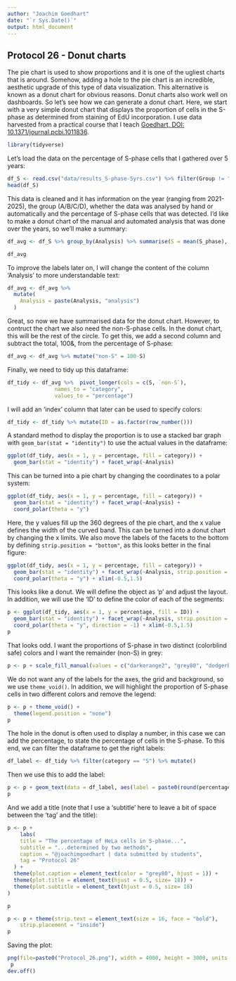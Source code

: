 ```yaml
---
author: "Joachim Goedhart"
date: "`r Sys.Date()`"
output: html_document
---
```


## Protocol 26 - Donut charts {#protocol-26}

The pie chart is used to show proportions and it is one of the ugliest charts that is around. Somehow, adding a hole to the pie chart is an incredible, aesthetic upgrade of this type of data visualization. This alternative is known as a donut chart for obvious reasons. Donut charts also work well on dashboards. So let's see how we can generate a donut chart. Here, we start with a very simple donut chart that displays the proportion of cells in the S-phase as determined from staining of EdU incorporation. I use data harvested from a practical course that I teach [Goedhart, DOI: 10.1371/journal.pcbi.1011836](https://doi.org/10.1371/journal.pcbi.1011836]).


```r
library(tidyverse)
```

Let's load the data on the percentage of S-phase cells that I gathered over 5 years:

```r
df_S <- read.csv("data/results_S-phase-5yrs.csv") %>% filter(Group != "D")
head(df_S)
```

This data is cleaned and it has information on the year (ranging from 2021-2025), the group (A/B/C/D), whether the data was analysed by hand or automatically and the percentage of S-phase cells that was detected. I'd like to make a donut chart of the manual and automated analysis that was done over the years, so we'll make a summary:

```r
df_avg <- df_S %>% group_by(Analysis) %>% summarise(S = mean(S_phase), n=n())

df_avg
```


To improve the labels later on, I will change the content of the column 'Analysis' to more understandable text:

```r
df_avg <- df_avg %>%
  mutate(
    Analysis = paste(Analysis, "analysis")
  )
```


Great, so now we have summarised data for the donut chart. However, to contruct the chart we also need the non-S-phase cells. In the donut chart, this will be the rest of the circle. To get this, we add a second column and subtract the total, 100&, from the percentage of S-phase:

```r
df_avg <- df_avg %>% mutate("non-S" = 100-S)
```

Finally, we need to tidy up this dataframe:

```r
df_tidy <- df_avg %>%  pivot_longer(cols = c(S, `non-S`), 
               names_to = "category", 
               values_to = "percentage")
```

I will add an 'index' column that later can be used to specify colors:

```r
df_tidy <- df_tidy %>% mutate(ID = as.factor(row_number())) 
```

A standard method to display the proportion is to use a stacked bar graph with `geom_bar(stat = "identity")` to use the actual values in the dataframe:

```r
ggplot(df_tidy, aes(x = 1, y = percentage, fill = category)) +
  geom_bar(stat = "identity") + facet_wrap(~Analysis)
```

This can be turned into a pie chart by changing the coordinates to a polar system:

```r
ggplot(df_tidy, aes(x = 1, y = percentage, fill = category)) +
  geom_bar(stat = "identity") + facet_wrap(~Analysis) +
  coord_polar(theta = "y")
```

Here, the y values fill up the 360 degrees of the pie chart, and the x value defines the width of the curved band. This can be turned into a donut chart by changing the x limits. We also move the labels of the facets to the bottom by defining `strip.position = "bottom"`, as this looks better in the final figure:

```r
ggplot(df_tidy, aes(x = 1, y = percentage, fill = category)) +
  geom_bar(stat = "identity") + facet_wrap(~Analysis, strip.position = "bottom") +
  coord_polar(theta = "y") + xlim(-0.5,1.5)
```

This looks like a donut. We will define the object as 'p' and adjust the layout. In addition, we will use the 'ID' to define the color of each of the segments:

```r
p <- ggplot(df_tidy, aes(x = 1, y = percentage, fill = ID)) +
  geom_bar(stat = "identity") + facet_wrap(~Analysis, strip.position = "bottom") +
  coord_polar(theta = "y", direction = -1) + xlim(-0.5,1.5)
p
```
That looks odd. I want the proportions of S-phase in two distinct (colorblind safe) colors and I want the remainder (non-S) in grey:

```r
p <- p + scale_fill_manual(values = c("darkorange2", "grey80", "dodgerblue3", "grey80"))
```

We do not want any of the labels for the axes, the grid and background, so we use `theme_void()`. In addition, we will highlight the proportion of S-phase cells in two different colors and remove the legend:

```r
p <- p + theme_void() +
  theme(legend.position = "none")
p
```

The hole in the donut is often used to display a number, in this case we can add the percentage, to state the percentage of cells in the S-phase.
To this end, we can filter the dataframe to get the right labels:

```r
df_label <- df_tidy %>% filter(category == "S") %>% mutate()
```

Then we use this to add the label:

```r
p <- p + geom_text(data = df_label, aes(label = paste0(round(percentage,0),"%")), x= -.5, y = 0, size=12)
p
```


And we add a title (note that I use a 'subtitle' here to leave a bit of space between the 'tag' and the title):

```r
p <- p +
    labs(
    title = "The percentage of HeLa cells in S-phase...",
    subtitle = "...determined by two methods",
    caption = "@joachimgoedhart | data submitted by students",
    tag = "Protocol 26"
  ) +
  theme(plot.caption = element_text(color = "grey80", hjust = 1)) +
  theme(plot.title = element_text(hjust = 0.5, size= 18)) +
  theme(plot.subtitle = element_text(hjust = 0.5, size= 18)
)

p
```


```r
p <- p + theme(strip.text = element_text(size = 16, face = "bold"),
    strip.placement = "inside")
p
```



Saving the plot:

```r
png(file=paste0("Protocol_26.png"), width = 4000, height = 3000, units = "px", res = 400)
 p
dev.off()
```
